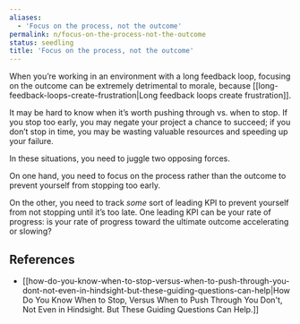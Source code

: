 ```yaml
---
aliases:
  - 'Focus on the process, not the outcome'
permalink: n/focus-on-the-process-not-the-outcome
status: seedling
title: 'Focus on the process, not the outcome'
---
```

When you’re working in an environment with a long feedback loop, focusing on the outcome can be extremely detrimental to morale, because [[long-feedback-loops-create-frustration|Long feedback loops create frustration]].

It may be hard to know when it’s worth pushing through vs. when to stop. If you stop too early, you may negate your project a chance to succeed; if you don’t stop in time, you may be wasting valuable resources and speeding up your failure.

In these situations, you need to juggle two opposing forces.

On one hand, you need to focus on the process rather than the outcome to prevent yourself from stopping too early.

On the other, you need to track _some_ sort of leading KPI to prevent yourself from not stopping until it’s too late. One leading KPI can be your rate of progress: is your rate of progress toward the ultimate outcome accelerating or slowing?

## References

- [[how-do-you-know-when-to-stop-versus-when-to-push-through-you-dont-not-even-in-hindsight-but-these-guiding-questions-can-help|How Do You Know When to Stop, Versus When to Push Through You Don't, Not Even in Hindsight. But These Guiding Questions Can Help.]]
